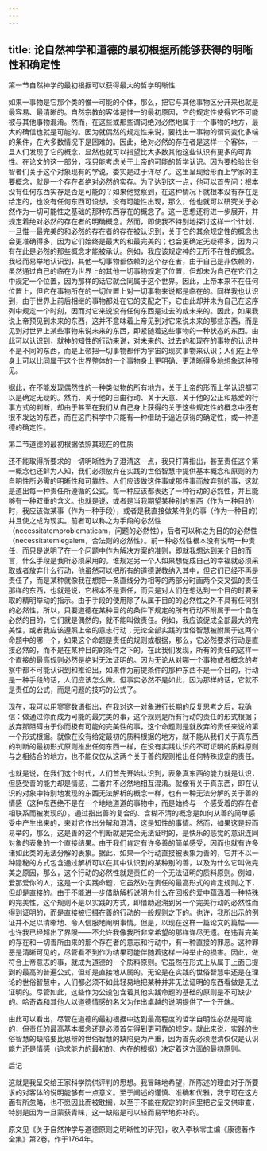 ```yaml
---
---
---
```

title: 论自然神学和道德的最初根据所能够获得的明晰性和确定性
---





第一节自然神学的最初根据可以获得最大的哲学明晰性

如果一事物是它那个类的惟一可能的个体，那么，把它与其他事物区分开来也就是最容易、最清晰的。自然宗教的客体是惟一的最初原因，它的规定性使得它不可能被与其他事物混淆。然而，在这些或那些谓词绝对必然地属于一个事物的地方，最大的确信也就是可能的。因为就偶然的规定性来说，要找出一事物的谓词变化多端的条件，在大多数情况下是困难的。因此，绝对必然的存在者是这样一个客体，一旦人们发现了它的概念，显然也就可以指望比大多数其他这些认识有更多的可靠性。在论文的这一部分，我只能考虑关于上帝的可能的哲学认识。因为要检验世俗智者们关于这个对象现有的学说，委实是过于详尽了。这里呈现给形而上学家的主要概念，就是一个存在者绝对必然的实存。为了达到这一点，他可以首先问：根本没有任何东西实存是否是可能的？如果他觉察到，在这种情况下就根本没有存在是给定的，也没有任何东西可设想，没有可能性出现，那么，他也就可以研究关于必然作为一切可能性之基础的那种东西存在的概念了。这一思想还将进一步展开，并规定着绝对必然的存在者的明确概念。然而，即使我不特别地探讨这样一个计划，一旦惟一最完美的和必然的存在者的存在被认识到，关于它的其余规定性的概念也会更准确得多，因为它们始终是最大的和最完美的；也会更确定无疑得多，因为只有在此是必然的那些概念才能被承认。例如，我应该规定神的无所不在性的概念。我轻而易举地认识到，其他一切事物都依赖的这个存在者，由于自己是非依赖的，虽然通过自己的临在为世界上的其他一切事物规定了位置，但却未为自己在它们之中规定一个位置，因为那样的话它就会同属于这个世界。因此，上帝本来不在任何位置上，但它在事物所在的一切位置上对一切事物来说都是临在的。同样我也认识到，由于世界上前后相继的事物都处在它的支配之下，它由此却并未为自己在这序列中规定一个时刻，因而对它来说没有任何东西是过去的或未来的。因此，如果我说上帝预见到未来的东西，这并不意味着上帝见到对它来说未来的那些东西，而是见到对世界上某些事物来说未来的东西，即紧随着这些事物的一种状态的东西。由此可以认识到，就神的知性的行动来说，对未来的、过去的和现在的事物的认识并不是不同的东西，而是上帝把一切事物都作为宇宙的现实事物来认识；人们在上帝身上可以比同属于这个世界整体的一个事物身上更明确、更清晰得多地想象这种预见。

据此，在不能发现偶然性的一种类似物的所有地方，关于上帝的形而上学认识都可以是确定无疑的。然而，关于他的自由行动、关于天意、关于他的公正和慈爱的行事方式的判断，却由于甚至在我们从自己身上获得的关于这些规定性的概念中还有很不发达的东西，而在这门科学中只能有一种借助于逼近获得的确定性，或一种道德的确定性。


第二节道德的最初根据依照其现在的性质

还不能取得所要求的一切明晰性为了澄清这一点，我只打算指出，甚至责任这个第一概念也还鲜为人知，我们必须放弃在实践的世俗智慧中提供基本概念和原则的为自明性所必需的明晰性和可靠性。人们应该做这件事或那件事而放弃别的事，这就是道出每一种责任所遵循的公式。每一种应该都表达了一种行动的必然性，并且能够有一种双重的含义。也就是说，或者是当我期望某种别的东西（作为一种目的）时，我应该做某事（作为一种手段），或者是我直接做某件别的事（作为一种目的）并且使之成为现实。前者可以称之为手段的必然性（necessitatemproblematicam，问题的必然性），后者可以称之为目的的必然性（necessitatemlegalem，合法则的必然性）。前一种必然性根本没有说明一种责任，而只是说明了在一个问题中作为解决方案的准则，即就我想达到某个目的而言，什么手段是我所必须采用的。谁规定另一个人如果想促成自己的幸福就必须采取或者放弃什么行动，他虽然可以把所有的道德说教纳入其中，但它们已经不再是责任了，而是某种就像我在想把一条直线分为相等的两部分时画两个交叉弧的责任那样的东西，也就是说，它根本不是责任，而只是对人们在想达到一个目的时要采取的精明举动的指示。由于手段的使用除了从属于目的的必然性之外不具有任何别的必然性，所以，只要道德在某种目的的条件下规定的所有行动不附属于一个自在必然的目的，它们就是偶然的，就不能叫做责任。例如，我应该促成全部最大的完美性，或者我应该遵照上帝的意志行动；无论全部实践的世俗智慧被附属于这两个命题中的哪一个，如果这个命题是责任的规则或根据，那么，它必然要求行动是直接必然的，而不是在某种目的的条件之下的。在此我们发现，所有的责任的这样一个直接的最高规则必然是绝对无法证明的。因为无论从对哪一个事物或者概念的考察中都不可能认识到和推论出，如果作为前提条件的那种东西不是一个目的，行动是一种手段的话，人们应该怎么做。但事实必然不是如此，因为那样的话，它就不是责任的公式，而是问题的技巧的公式了。

现在，我可以用寥寥数语指出，在我对这一对象进行长期的反复思考之后，我确信：做通过你而成为可能的最完美的事，这个规则是所有行动的责任的形式根据；放弃那阻碍由于你而极有可能的完美性的事，这个命题则是就放弃的责任来说的第一个形式根据。就像在没有给定最初的质料根据的地方，就不能从我们关于真东西的判断的最初形式原则推出任何东西一样，在没有实践认识的不可证明的质料原则与之相结合的地方，也不能仅仅从这两个关于善的规则推出任何特殊规定的责任。

也就是说，在我们这个时代，人们首先开始认识到，表象真东西的能力就是认识，但感受善的能力却是情感，二者并不必然地相互混淆。就像有关于真东西，即在认识的对象中特别地发现的东西无法解析的概念一样，也有一种无法分解的关于善的情感（这种东西绝不是在一个地地道道的事物中，而是始终与一个感受着的存在者相联系而被发现的）。通过指出善的复合的、含糊不清的概念是如何从善的简单感受中产生出来的，来对它作出分解和澄清，这是知性的事情。然而，如果这是轻而易举的，那么，这是善的这个判断就是完全无法证明的，是快乐的感觉的意识连同对象的表象的一个直接结果。由于我们肯定有许多善的简单感受，因而也就有许多诸如此类的无法分解的表象。据此，如果一个行动直接被表象为善的，它并不以一种隐秘的方式包含通过解析可以在其中认识到的某种别的善，以及为什么它叫做完美之原因，那么，这个行动的必然性就是责任的一个无法证明的质料原则。例如，爱那爱你的人，这是一个实践命题，它虽然处在责任的最高形式的肯定规则之下，但却是直接的。由于不能进一步借助解析说明为什么在回报的爱中蕴涵着一种特殊的完美性，这个规则不是以实践的方式，即借助追溯到另一个完美行动的必然性而得到证明的，而是直接被归摄在善的行动的一般规则之下的。也许，我所出示的例证并不足以清晰地、令人信服地阐明事情。但是，以现在这样一篇论文的篇幅——也许我已经超出了界限——不允许我像我所非常希望的那样详尽无遗。在违背完美的存在和一切善所由来的那个存在者的意志和行动中，有一种直接的罪恶。这种罪恶是清晰可见的，尽管看不到作为结果可能伴随着这样一种举止的损害。因此，做符合上帝意志的事，就成为道德的一个质料原则。它虽然在形式上从属于上面已提到的最高的普遍公式，但却是直接地从属的。无论是在实践的世俗智慧中还是在理论的世俗智慧中，人们都必须不如此轻易地把某种并非无法证明的东西看做是无法证明的。尽管如此，这些作为公设包含着其他实践命题的基础的原则是不可缺少的。哈奇森和其他人以道德情感的名义为作出卓越的说明提供了一个开端。

由此可以看出，尽管在道德的最初根据中达到最高程度的哲学自明性必然是可能的，但责任的最高基本概念还是必须首先得到更可靠的规定。就此来说，实践的世俗智慧的缺陷要比思辨的世俗智慧的缺陷更为严重，因为首先必须澄清仅仅是认识能力还是情感（追求能力的最初的、内在的根据）决定着这方面的最初原则。


后记

这就是我呈交给王家科学院供评判的思想。我冒昧地希望，所陈述的理由对于所要求的对客体的说明能够有一点意义。至于阐述的谨慎、准确和优雅，我宁可在这方面有所忽略，也不愿因此而被耽搁，以至于不能在规定的时间里把它呈交供审查，特别是因为一旦蒙获青睐，这一缺陷是可以轻而易举地弥补的。

原文见《关于自然神学与道德原则之明晰性的研究》，收入李秋零主编《康德著作全集》第2卷，作于1764年。